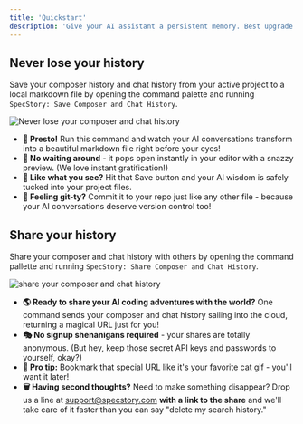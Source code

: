 ```yaml
---
title: 'Quickstart'
description: 'Give your AI assistant a persistent memory. Best upgrade since coffee ☕'
---
```


## Never lose your history

Save your composer history and chat history from your active project to a local markdown file by opening the command palette and running `SpecStory: Save Composer and Chat History`.

![Never lose your composer and chat history](https://share.specstory.com/extension/never_lose_your_composer_history.gif)


- **📝 Presto!** Run this command and watch your AI conversations transform into a beautiful markdown file right before your eyes!
- **👀 No waiting around** - it pops open instantly in your editor with a snazzy preview. (We love instant gratification!)
- **💾 Like what you see?** Hit that Save button and your AI wisdom is safely tucked into your project files.
- **🌳 Feeling git-ty?** Commit it to your repo just like any other file - because your AI conversations deserve version control too!


## Share your history

Share your composer and chat history with others by opening the command pallette and running `SpecStory: Share Composer and Chat History`.

![share your composer and chat history](https://share.specstory.com/extension/share_your_history.gif)

- **🌎 Ready to share your AI coding adventures with the world?** One command sends your composer and chat history sailing into the cloud, returning a magical URL just for you!
- **🎭 No signup shenanigans required** - your shares are totally anonymous. (But hey, keep those secret API keys and passwords to yourself, okay?)
- **🔗 Pro tip:** Bookmark that special URL like it's your favorite cat gif - you'll want it later!
- **🗑️ Having second thoughts?** Need to make something disappear? Drop us a line at [support@specstory.com](mailto:support@specstory.com) **with a link to the share** and we'll take care of it faster than you can say "delete my search history."
